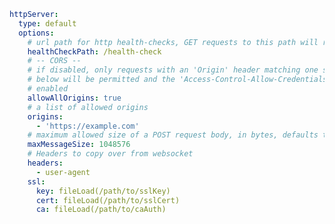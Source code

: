 ```yaml
httpServer:
  type: default
  options:
    # url path for http health-checks, GET requests to this path will return 200 if deepstream is alive
    healthCheckPath: /health-check
    # -- CORS --
    # if disabled, only requests with an 'Origin' header matching one specified under 'origins'
    # below will be permitted and the 'Access-Control-Allow-Credentials' response header will be
    # enabled
    allowAllOrigins: true
    # a list of allowed origins
    origins:
      - 'https://example.com'
    # maximum allowed size of a POST request body, in bytes, defaults to 1 MB
    maxMessageSize: 1048576
    # Headers to copy over from websocket
    headers:
      - user-agent
    ssl:
      key: fileLoad(/path/to/sslKey)
      cert: fileLoad(/path/to/sslCert)
      ca: fileLoad(/path/to/caAuth)
```